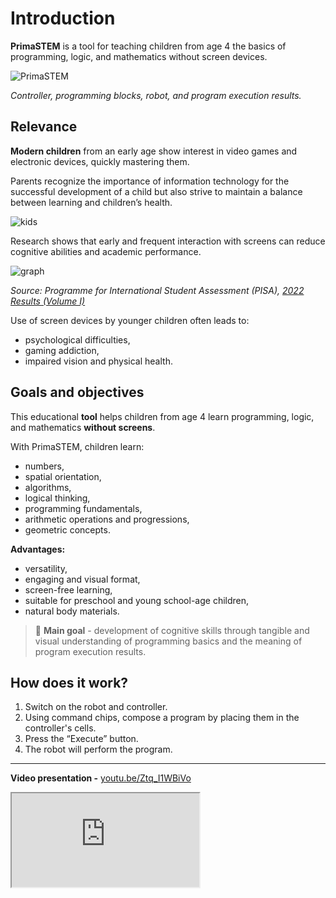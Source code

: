 # Introduction

**PrimaSTEM** is a tool for teaching children from age 4 the basics of programming, logic, and mathematics without screen devices.

![PrimaSTEM](../images/main_04.png)

*Controller, programming blocks, robot, and program execution results.*

## Relevance

**Modern children** from an early age show interest in video games and electronic devices, quickly mastering them.

Parents recognize the importance of information technology for the successful development of a child but also strive to maintain a balance between learning and children’s health.

![kids](../images/kids.png)

Research shows that early and frequent interaction with screens can reduce cognitive abilities and academic performance.

![graph](../images/graph.jpg)

*Source: Programme for International Student Assessment (PISA), [2022 Results (Volume I)](https://www.oecd-ilibrary.org/education/pisa-2022-results-volume-i_53f23881-en)*

Use of screen devices by younger children often leads to:
- psychological difficulties,
- gaming addiction,
- impaired vision and physical health.

## Goals and objectives

This educational **tool** helps children from age 4 learn programming, logic, and mathematics **without screens**.

With PrimaSTEM, children learn:
- numbers,
- spatial orientation,
- algorithms,
- logical thinking,
- programming fundamentals,
- arithmetic operations and progressions,
- geometric concepts.

**Advantages:**
- versatility,
- engaging and visual format,
- screen-free learning,
- suitable for preschool and young school-age children,
- natural body materials.

> 🎯 **Main goal** - development of cognitive skills through tangible and visual understanding of programming basics and the meaning of program execution results.

## How does it work?

1. Switch on the robot and controller.
2. Using command chips, compose a program by placing them in the controller's cells.
3. Press the “Execute” button.
4. The robot will perform the program.

---

**Video presentation -** [youtu.be/Ztq_I1WBiVo](https://youtu.be/Ztq_I1WBiVo)

<div
  style={{
    position: 'relative',
    paddingBottom: '56.25%',
    height: 0,
    overflow: 'hidden',
  }}
>
  <iframe
    src="https://www.youtube.com/embed/Ztq_I1WBiVo?si=qqCdSgaVUeRhZaMp"
    style={{
      position: 'absolute',
      top: 0,
      left: 0,
      width: '100%',
      height: '100%',
    }}
    allow="accelerometer; autoplay; clipboard-write; encrypted-media; gyroscope; picture-in-picture"
    allowFullScreen
  />
</div>

---

**Mathematical drawing using a variable and negative numbers -** [youtu.be/6Zoyku27mO8](https://youtu.be/6Zoyku27mO8)
<div
  style={{
    position: 'relative',
    paddingBottom: '56.25%',
    height: 0,
    overflow: 'hidden',
  }}
>
  <iframe
    src="https://www.youtube.com/embed/6Zoyku27mO8?si=WYYMKyV7d768DI-D"
    style={{
      position: 'absolute',
      top: 0,
      left: 0,
      width: '100%',
      height: '100%',
    }}
    allow="accelerometer; autoplay; clipboard-write; encrypted-media; gyroscope; picture-in-picture"
    allowFullScreen
  />
</div>

---

**Heart-shaped mathematical drawing -** [youtu.be/VgiWu200EGw](https://youtu.be/VgiWu200EGw)
<div
  style={{
    position: 'relative',
    paddingBottom: '56.25%',
    height: 0,
    overflow: 'hidden',
  }}
>
  <iframe
    src="https://www.youtube.com/embed/VgiWu200EGw?si=EiQKbP0egmZ2aXCa"
style={{
      position: 'absolute',
      top: 0,
      left: 0,
      width: '100%',
      height: '100%',
    }}
    allow="accelerometer; autoplay; clipboard-write; encrypted-media; gyroscope; picture-in-picture"
    allowFullScreen
  />
</div>

---

> 📺  For more details, visit the [PrimaSTEM YouTube channel](https://www.youtube.com/@primastem)

## Who is it for?

PrimaSTEM is designed for children and looks like a game, but is a flexible tool for educators and parents. It can be used to teach various subjects - mathematics, programming, physics, history, geography. Everything is limited only by the imagination and skills of the teacher or parents.

The child acquires mathematical and algorithmic foundations, serving as excellent preparation for school and a first experience with programming languages (Scratch, Logo, or Minecraft).

![Spirale](../images/robot_spiral_01.jpg)

*Example result: a spiral drawn when dynamically changing a variable in a loop.*
